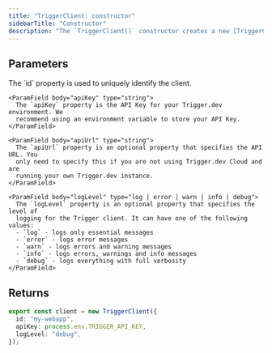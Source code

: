 ```yaml
---
title: "TriggerClient: constructor"
sidebarTitle: "Constructor"
description: "The `TriggerClient()` constructor creates a new [TriggerClient](/sdk/triggerclient) object."
---
```


## Parameters

<ParamField body="options" type="object" required>
  <Expandable title="properties" defaultOpen>
    <ParamField body="id" type="string" required>
      The `id` property is used to uniquely identify the client.
    </ParamField>

    <ParamField body="apiKey" type="string">
      The `apiKey` property is the API Key for your Trigger.dev environment. We
      recommend using an environment variable to store your API Key.
    </ParamField>

    <ParamField body="apiUrl" type="string">
      The `apiUrl` property is an optional property that specifies the API URL. You
      only need to specify this if you are not using Trigger.dev Cloud and are
      running your own Trigger.dev instance.
    </ParamField>

    <ParamField body="logLevel" type="log | error | warn | info | debug">
      The `logLevel` property is an optional property that specifies the level of
      logging for the Trigger client. It can have one of the following values:
      - `log` - logs only essential messages
      - `error` - logs error messages
      - `warn` - logs errors and warning messages
      - `info` - logs errors, warnings and info messages
      - `debug` - logs everything with full verbosity
    </ParamField>

  </Expandable>
</ParamField>

## Returns

<ResponseField name="TriggerClient instance" type="TriggerClient" />

<RequestExample>

```ts Example
export const client = new TriggerClient({
  id: "my-webapp",
  apiKey: process.env.TRIGGER_API_KEY,
  logLevel: "debug",
});
```

</RequestExample>
